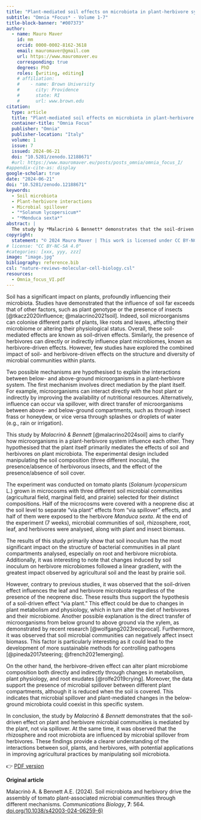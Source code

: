 ```yaml
---
title: "Plant-mediated soil effects on microbiota in plant-herbivore systems"
subtitle: "Omnia *Focus* - Volume 1-7"
title-block-banner: "#007373"
author:
  - name: Mauro Maver
    id: mm
    orcid: 0000-0002-8162-3618
    email: mauromaver@gmail.com
    url: https://www.mauromaver.eu
    corresponding: true
    degrees: PhD
    roles: [writing, editing]
    # affiliation: 
    #    - name: Brown University
    #      city: Providence
    #      state: RI
    #      url: www.brown.edu
citation:
  type: article
  title: "Plant-mediated soil effects on microbiota in plant-herbivore systems"
  container-title: "Omnia Focus"
  publisher: "Omnia"
  publisher-location: "Italy"
  volume: 1
  issue: 7
  issued: 2024-06-21
  doi: "10.5281/zenodo.12188671"
  #url: https://www.mauromaver.eu/posts/posts_omnia/omnia_focus_I/
#appendix-cite-as: display
google-scholar: true
date: "2024-06-21"
doi: "10.5281/zenodo.12188671"
keywords:
  - Soil microbiota
  - Plant-herbivore interactions
  - Microbial spillover
  - "*Solanum lycopersicum*"
  - "*Menduca sexta*"
abstract: |
  The study by *Malacrinò & Bennett* demonstrates that the soil-driven effects on plant and herbivore microbial communities are primarily mediated through the plant itself rather than through direct microorganism transfer. The results also highlight the impact of herbivores on the rhizosphere and root microbiota via microbial spillover. These findings offer insights into soil-plant-herbivore interactions with potential applications in sustainable agricultural practices.
copyright:
  statement: "© 2024 Mauro Maver | This work is licensed under CC BY-NC-SA 4.0"
# license: "CC BY-NC-SA 4.0"
#categories: [xxx, yyy, zzz]
image: "image.jpg"
bibliography: reference.bib
csl: "nature-reviews-molecular-cell-biology.csl"
resources: 
  - Omnia_focus_VI.pdf
---
```


::: drop-cap
Soil has a significant impact on plants, profoundly influencing their microbiota. Studies have demonstrated that the influence of soil far exceeds that of other factors, such as plant genotype or the presence of insects [@tkacz2020influence; @malacrino2021soil]. Indeed, soil microorganisms can colonise different parts of plants, like roots and leaves, affecting their microbiome or altering their physiological status. Overall, these soil-mediated effects are known as soil-driven effects. Similarly, the presence of herbivores can directly or indirectly influence plant microbiomes, known as herbivore-driven effects. However, few studies have explored the combined impact of soil- and herbivore-driven effects on the structure and diversity of microbial communities within plants.
:::

Two possible mechanisms are hypothesised to explain the interactions between below- and above-ground microorganisms in a plant-herbivore system. The first mechanism involves direct mediation by the plant itself. For example, microorganisms can interact directly with the host plant or indirectly by improving the availability of nutritional resources. Alternatively, influence can occur via spillover, with direct transfer of microorganisms between above- and below-ground compartments, such as through insect frass or honeydew, or vice versa through splashes or droplets of water (e.g., rain or irrigation).

This study by *Malacrinò & Bennett* [@malacrino2024soil] aims to clarify how microorganisms in a plant-herbivore system influence each other. They hypothesised that the plant itself primarily mediates the effects of soil and herbivores on plant microbiota. The experimental design included manipulating the soil composition (three different inocula), the presence/absence of herbivorous insects, and the effect of the presence/absence of soil cover.

The experiment was conducted on tomato plants (*Solanum lycopersicum* L.) grown in microcosms with three different soil microbial communities (agricultural field, marginal field, and prairie) selected for their distinct compositions. Half of the microcosms were covered with a neoprene disc at the soil level to separate “via plant” effects from “via spillover” effects, and half of them were exposed to the herbivore *Manduca sexta*. At the end of the experiment (7 weeks), microbial communities of soil, rhizosphere, root, leaf, and herbivores were analysed, along with plant and insect biomass.

The results of this study primarily show that soil inoculum has the most significant impact on the structure of bacterial communities in all plant compartments analysed, especially on root and herbivore microbiota. Additionally, it was interesting to note that changes induced by soil inoculum on herbivore microbiomes followed a linear gradient, with the greatest impact observed by agricultural soil and the least by prairie soil.

However, contrary to previous studies, it was observed that the soil-driven effect influences the leaf and herbivore microbiota regardless of the presence of the neoprene disc. These results thus support the hypothesis of a soil-driven effect “via plant.” This effect could be due to changes in plant metabolism and physiology, which in turn alter the diet of herbivores and their microbiome. Another possible explanation is the direct transfer of microorganisms from below ground to above ground via the xylem, as demonstrated by recent research [@wolfgang2023reciprocal]. Furthermore, it was observed that soil microbial communities can negatively affect insect biomass. This factor is particularly interesting as it could lead to the development of more sustainable methods for controlling pathogens [@pineda2017steering; @french2021emerging].

On the other hand, the herbivore-driven effect can alter plant microbiome composition both directly and indirectly through changes in metabolism, plant physiology, and root exudates [@rolfe2019crying]. Moreover, the data support the presence of microbial spillover between different plant compartments, although it is reduced when the soil is covered. This indicates that microbial spillover and plant-mediated changes in the below-ground microbiota could coexist in this specific system.

In conclusion, the study by *Malacrinò & Bennett* demonstrates that the soil-driven effect on plant and herbivore microbial communities is mediated by the plant, not via spillover. At the same time, it was observed that the rhizosphere and root microbiota are influenced by microbial spillover from herbivores. These findings provide a clearer understanding of the interactions between soil, plants, and herbivores, with potential applications in improving agricultural practices by manipulating soil microbiota.

👉 [PDF version](Omnia_focus_VII.pdf "Here you can download the PDF version")

::: {.callout-note appearance="minimal"}
**Original article**

Malacrinò A. & Bennett A.E. (2024). Soil microbiota and herbivory drive the assembly of tomato plant-associated microbial communities through different mechanisms. *Communications Biology*, **7**: 564. [doi.org/10.1038/s42003-024-06259-6)](https://doi.org/10.1038/s42003-024-06259-6)
:::
